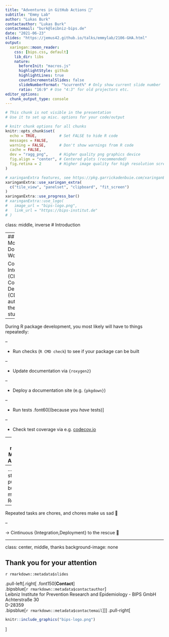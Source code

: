 ```yaml
---
title: "Adventures in GitHub Actions 🚀"
subtitle: "Emmy Lab"
author: "Lukas Burk"
contactauthor: "Lukas Burk"
contactemail: "burk@leibniz-bips.de"
date: "2021-06-23"
slides: "https://jemus42.github.io/talks/emmylab/2106-GHA.html"
output:
  xaringan::moon_reader:
    css: [bips.css, default]
    lib_dir: libs
    nature:
      beforeInit: "macros.js"
      highlightStyle: github
      highlightLines: true
      countIncrementalSlides: false
      slideNumberFormat: "%current%" # Only show current slide number
      ratio: "16:9" # Use "4:3" for old projectors etc.
editor_options: 
  chunk_output_type: console
---
```


```r
# This chunk is not visible in the presentation
# Use it to set up misc. options for your code/output

# knitr chunk options for all chunks
knitr::opts_chunk$set(
  echo = TRUE,          # Set FALSE to hide R code
  messages = FALSE,
  warning = FALSE,      # Don't show warnings from R code
  cache = FALSE,
  dev = "ragg_png",     # Higher quality png graphics device
  fig.align = "center", # Centered plots (recommended)
  fig.retina = 2        # Higher image quality for high resolution screens
)

# xaringanExtra features, see https://pkg.garrickadenbuie.com/xaringanExtra/
xaringanExtra::use_xaringan_extra(
  c("tile_view", "panelset", "clipboard", "fit_screen")
)
xaringanExtra::use_progress_bar()
# xaringanExtra::use_logo(
#   image_url = "bips-logo.png",
#   link_url = "https://bips-institut.de"
# )
```

class: middle, inverse
# Introduction

---
## Motivation: Doing the Work

Continuous Integration (CI) & Continuous Deployment (CD) automate the iffy stuff

--

During R package development, you most likely will have to things repeatedly:

--

- Run checks (`R CMD check`) to see if your package can be built

--

- Update documentation via `{roxygen2}`

--

- Deploy a documentation site (e.g. `{pkgdown}`)

--

- Run tests .font60[(because you *have* tests)]

--

- Check test coverage via e.g. [codecov.io](https://codecov.io/)

---
class: middle
## Motivation: Automation

Modern tools like `{devtools}`, `{pkgdown}`, `{testthat}`, `{covr}` already make the individual steps quite easy.  

--
...But you still have to push the button manually.  
Repeatedly.  

--

Repeated tasks are chores, and chores make us sad 🥺

--

$\rightarrow$ Cintinuous {Integration,Deployment} to the rescue 🚀

---
class: center, middle, thanks
background-image: none

## Thank you for your attention

`r rmarkdown::metadata$slides`

.pull-left[.right[
.font150[**Contact**]  
.bipsblue[`r rmarkdown::metadata$contactauthor`]  
Leibniz Institute for Prevention Research and Epidemiology - BIPS GmbH  
Achterstraße 30  
D-28359  
.bipsblue[`r rmarkdown::metadata$contactemail`]
]]
.pull-right[

```r
knitr::include_graphics("bips-logo.png")
```

]
